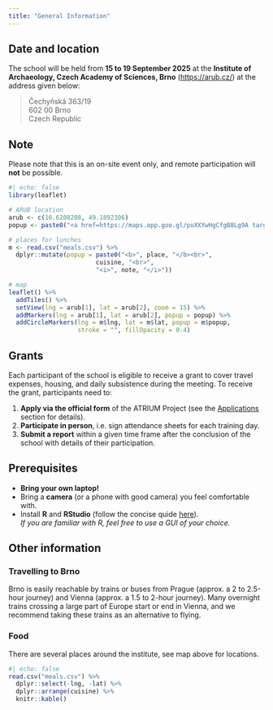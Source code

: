 ```yaml
---
title: "General Information"
---
```


## Date and location

The school will be held from **15 to 19 September 2025** at the **Institute of Archaeology, Czech Academy of Sciences, Brno** ([https://arub.cz/](https://arub.cz/){.external}) at the address given below:

> Čechyňská 363/19  
> 602 00 Brno  
> Czech Republic

::: {.callout-tip}

## Note

Please note that this is an on-site event only, and remote participation will **not** be possible.
:::

```r
#| echo: false
library(leaflet)

# ARUB location
arub <- c(16.6208208, 49.1892306)
popup <- paste0("<a href=https://maps.app.goo.gl/puXXYwHgCfgB8Lg9A target=_external>Google Maps</a>")

# places for lunches
m <- read.csv("meals.csv") %>% 
  dplyr::mutate(popup = paste0("<b>", place, "</b><br>", 
                        cuisine, "<br>",
                        "<i>", note, "</i>"))

# map
leaflet() %>% 
  addTiles() %>% 
  setView(lng = arub[1], lat = arub[2], zoom = 15) %>% 
  addMarkers(lng = arub[1], lat = arub[2], popup = popup) %>% 
  addCircleMarkers(lng = m$lng, lat = m$lat, popup = m$popup, 
                   stroke = "", fillOpacity = 0.4)
```


## Grants

Each participant of the school is eligible to receive a grant to cover travel expenses, housing, and daily subsistence during the meeting. 
To receive the grant, participants need to:

1. **Apply via the official form** of the ATRIUM Project (see the [Applications](applications.qmd) section for details).
2. **Participate in person**, i.e. sign attendance sheets for each training day.
3. **Submit a report** within a given time frame after the conclusion of the school with details of their participation.


## Prerequisites

- **Bring your own laptop!**
- Bring a **camera** (or a phone with good camera) you feel comfortable with.
- Install **R** and **RStudio** (follow the concise quide [here](https://rstudio-education.github.io/hopr/starting.html)).  
  *If you are familiar with R, feel free to use a GUI of your choice.*

## Other information

### Travelling to Brno

Brno is easily reachable by trains or buses from Prague (approx. a 2 to 2.5-hour journey) and Vienna (approx. a 1.5 to 2-hour journey). 
Many overnight trains crossing a large part of Europe start or end in Vienna, and we recommend taking these trains as an alternative to flying.

<!-- ### Accommodation -->

<!-- No accommodation is provided to participants. -->
<!-- Please arrange your accommodation in one of many cities hotels or hostels. -->
<!-- We will add some tips for places close to the venue. -->

### Food

There are several places around the institute, see map above for locations. 

```r
#| echo: false
read.csv("meals.csv") %>% 
  dplyr::select(-lng, -lat) %>% 
  dplyr::arrange(cuisine) %>% 
  knitr::kable()
```
